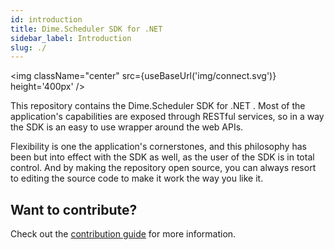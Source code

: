 ```yaml
---
id: introduction
title: Dime.Scheduler SDK for .NET 
sidebar_label: Introduction
slug: ./
---
```


<img className="center" src={useBaseUrl('img/connect.svg')} height='400px' />

This repository contains the Dime.Scheduler SDK for .NET . Most of the application's capabilities are exposed through RESTful services, so in a way the SDK is an easy to use wrapper around the web APIs.

Flexibility is one the application's cornerstones, and this philosophy has been but into effect with the SDK as well, as the user of the SDK is in total control. And by making the repository open source, you can always resort to editing the source code to make it work the way you like it.


## Want to contribute?

Check out the [contribution guide](contributing) for more information.